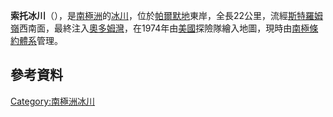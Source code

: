 {{coord|71|31|S|61|46|W|display=title}}

'''索托冰川'''（{{lang-en|Soto Glacier}}），是[[南極洲|南極洲]]的[[冰川|冰川]]，位於[[帕爾默地|帕爾默地]]東岸，全長22公里，流經[[斯特羅姆嶺|斯特羅姆嶺]]西南面，最終注入[[奧多姆灣|奧多姆灣]]，在1974年由[[美國|美國]]探險隊繪入地圖，現時由[[南極條約體系|南極條約體系]]管理。

==參考資料==
{{usgs-gazetteer}}

{{Antarctica-geo-stub}}
[[Category:南極洲冰川|Category:南極洲冰川]]